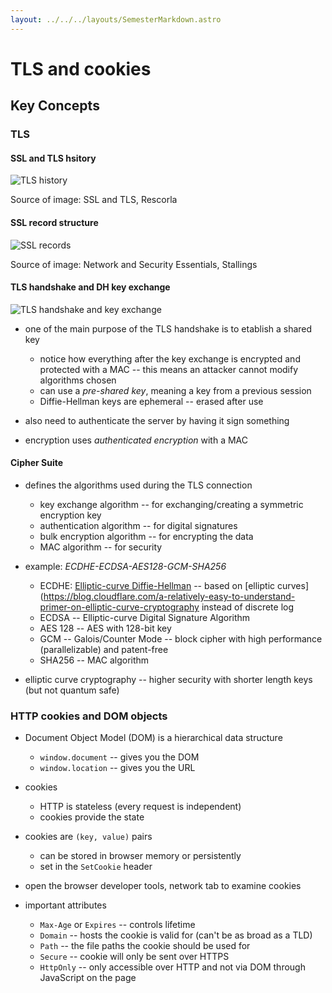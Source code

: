 ```yaml
---
layout: ../../../layouts/SemesterMarkdown.astro
---
```


# TLS and cookies

## Key Concepts

### TLS

#### SSL and TLS hsitory

![TLS history](/images/notes/tls-history.png)

Source of image: SSL and TLS, Rescorla

#### SSL record structure

![SSL records](/images/notes/SSL-records.png)

Source of image: Network and Security Essentials, Stallings

#### TLS handshake and DH key exchange

![TLS handshake and key exchange](/images/notes/tls-handshake-dh.png)

- one of the main purpose of the TLS handshake is to etablish a shared key

  - notice how everything after the key exchange is encrypted and protected with
    a MAC -- this means an attacker cannot modify algorithms chosen
  - can use a _pre-shared key_, meaning a key from a previous session
  - Diffie-Hellman keys are ephemeral -- erased after use

- also need to authenticate the server by having it sign something

- encryption uses _authenticated encryption_ with a MAC

#### Cipher Suite

- defines the algorithms used during the TLS connection

  - key exchange algorithm -- for exchanging/creating a symmetric encryption key
  - authentication algorithm -- for digital signatures
  - bulk encryption algorithm -- for encrypting the data
  - MAC algorithm -- for security

- example: _ECDHE-ECDSA-AES128-GCM-SHA256_

  - ECDHE:
    [Elliptic-curve Diffie-Hellman](https://en.wikipedia.org/wiki/Elliptic-curve_Diffie–Hellman)
    -- based on [elliptic
    curves](https://blog.cloudflare.com/a-relatively-easy-to-understand-primer-on-elliptic-curve-cryptography
    instead of discrete log
  - ECDSA -- Elliptic-curve Digital Signature Algorithm
  - AES 128 -- AES with 128-bit key
  - GCM -- Galois/Counter Mode -- block cipher with high performance
    (parallelizable) and patent-free
  - SHA256 -- MAC algorithm

- elliptic curve cryptography -- higher security with shorter length keys (but
  not quantum safe)

### HTTP cookies and DOM objects

- Document Object Model (DOM) is a hierarchical data structure

  - `window.document` -- gives you the DOM
  - `window.location` -- gives you the URL

- cookies
  - HTTP is stateless (every request is independent)
  - cookies provide the state
- cookies are `(key, value)` pairs
  - can be stored in browser memory or persistently
  - set in the `SetCookie` header
- open the browser developer tools, network tab to examine cookies
- important attributes
  - `Max-Age` or `Expires` -- controls lifetime
  - `Domain` -- hosts the cookie is valid for (can't be as broad as a TLD)
  - `Path` -- the file paths the cookie should be used for
  - `Secure` -- cookie will only be sent over HTTPS
  - `HttpOnly` -- only accessible over HTTP and not via DOM through JavaScript
    on the page
